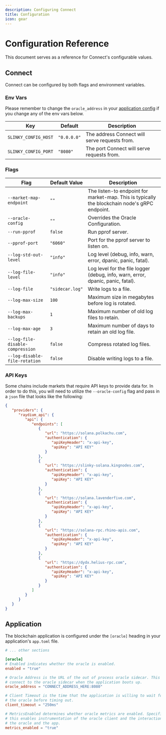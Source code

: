 ```yaml
---
description: Configuring Connect
title: Configuration
icon: gear
---
```


# Configuration Reference

This document serves as a reference for Connect's configurable values.

## Connect

Connect can be configured by both flags and environment variables.

### Env Vars

Please remember to change the `oracle_address` in your [application config](#application) if you change any of the env vars below.

| Key                  | Default     | Description                                   |
|----------------------|-------------|-----------------------------------------------|
| `SLINKY_CONFIG_HOST` | `"0.0.0.0"` | The address Connect will serve requests from. |
| `SLINKY_CONFIG_PORT` | `"8080"`    | The port Connect will serve requests from.    |

### Flags


| Flag                             | Default Value   | Description                                                                                   |
|----------------------------------|-----------------|-----------------------------------------------------------------------------------------------|
| `--market-map-endpoint`          | `""`            | The listen-to endpoint for market-map. This is typically the blockchain node's gRPC endpoint. |
| `--oracle-config`                | `""`            | Overrides the Oracle Configuration.                                                           |
| `--run-pprof`                    | `false`         | Run pprof server.                                                                             |
| `--pprof-port`                   | `"6060"`        | Port for the pprof server to listen on.                                                       |
| `--log-std-out-level`            | `"info"`        | Log level (debug, info, warn, error, dpanic, panic, fatal).                                   |
| `--log-file-level`               | `"info"`        | Log level for the file logger (debug, info, warn, error, dpanic, panic, fatal).               |
| `--log-file`                     | `"sidecar.log"` | Write logs to a file.                                                                         |
| `--log-max-size`                 | `100`           | Maximum size in megabytes before log is rotated.                                              |
| `--log-max-backups`              | `1`             | Maximum number of old log files to retain.                                                    |
| `--log-max-age`                  | `3`             | Maximum number of days to retain an old log file.                                             |
| `--log-file-disable-compression` | `false`         | Compress rotated log files.                                                                   |
| `--log-disable-file-rotation`    | `false`         | Disable writing logs to a file.                                                               |

### API Keys

Some chains include markets that require API keys to provide data for. In order to do this, you will need to utilize the `--oracle-config` flag and pass in a `json` file that looks like the following:

```json oracle.json
{
   "providers": {
      "raydium_api": {
         "api": {
            "endpoints": [
               {
                  "url": "https://solana.polkachu.com",
                  "authentication": {
                     "apiKeyHeader": "x-api-key",
                     "apiKey": "API KEY"
                  }
               },
               {
                  "url": "https://slinky-solana.kingnodes.com",
                  "authentication": {
                     "apiKeyHeader": "x-api-key",
                     "apiKey": "API KEY"
                  }
               },
               {
                  "url": "https://solana.lavenderfive.com",
                  "authentication": {
                     "apiKeyHeader": "x-api-key",
                     "apiKey": "API KEY"
                  }
               },
               {
                  "url": "https://solana-rpc.rhino-apis.com",
                  "authentication": {
                     "apiKeyHeader": "x-api-key",
                     "apiKey": "API KEY"
                  }
               },
               {
                  "url": "https://dydx.helius-rpc.com",
                  "authentication": {
                     "apiKeyHeader": "x-api-key",
                     "apiKey": "API KEY"
                  }
               }
            ]
         }
      }
   }
}


```

## Application

The blockchain application is configured under the `[oracle]` heading in your application's `app.toml` file.

```toml app.toml
# ... other sections

[oracle]
# Enabled indicates whether the oracle is enabled.
enabled = "true"

# Oracle Address is the URL of the out of process oracle sidecar. This is used to
# connect to the oracle sidecar when the application boots up.
oracle_address = "CONNECT_ADDRESS_HERE:8080"

# Client Timeout is the time that the application is willing to wait for responses from
# the oracle before timing out.
client_timeout = "250ms"

# MetricsEnabled determines whether oracle metrics are enabled. Specifically,
# this enables instrumentation of the oracle client and the interaction between
# the oracle and the app.
metrics_enabled = "true"
```